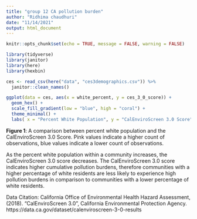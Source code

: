 ```yaml
---
title: "group 12 CA pollution burden"
author: "Ridhima chaudhuri"
date: "11/14/2021"
output: html_document
---
```


```r
knitr::opts_chunk$set(echo = TRUE, message = FALSE, warning = FALSE)
```

```r
library(tidyverse)
library(janitor)
library(here)
library(hexbin)
```

```r
ces <- read_csv(here("data", "ces3demographics.csv")) %>%
  janitor::clean_names()
```

```r
ggplot(data = ces, aes(x = white_percent, y = ces_3_0_score)) +
  geom_hex() + 
  scale_fill_gradient(low = "blue", high = "coral") +
  theme_minimal() +
  labs( x = "Percent White Population", y = "CalEnviroScreen 3.0 Score", title= "Relationship Between Percent White Population and CES 3.0 Score", subtitle = "Data from California Office of Environmental Health Hazard Assessment (2018)") 
```


 **Figure 1**: A comparison between percent white population and the CalEnviroScreen 3.0 Score. Pink values indicate a higher count of observations,  blue values indicate a lower count of observations. 
 
As the percent white population within a community increases, the CalEnviroScreen 3.0 score decreases. The CalEnviroScreen 3.0 score indicates higher cumulative pollution burdens, therefore communities with a higher percentage of white residents are less likely to experience high pollution burdens in comparison to communities with a lower percentage of white residents. 

Data Citation: California Office of Environmental Health Hazard Assessment, (2018). "CalEnviroScreen 3.0", California Environmental Protection Agency. https://data.ca.gov/dataset/calenviroscreen-3-0-results
